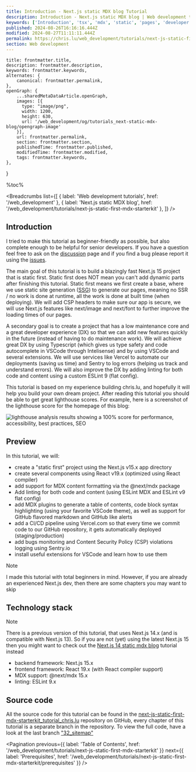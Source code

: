 ```yaml
---
title: Introduction - Next.js static MDX blog Tutorial
description: Introduction - Next.js static MDX blog | Web development tutorials | www.chris.lu
keywords: ['Introduction', 'tsx', 'mdx', 'static', 'pages', 'developer', 'blog', 'nextjs', 'Next.js', 'developer profile', 'markdown']
published: 2024-08-26T16:16:16.444Z
modified: 2024-08-27T11:11:11.444Z
permalink: https://chris.lu/web_development/tutorials/next-js-static-first-mdx-starterkit/introduction
section: Web development
---
```



    title: frontmatter.title,
    description: frontmatter.description,
    keywords: frontmatter.keywords,
    alternates: {
        canonical: frontmatter.permalink,
    },
    openGraph: {
        ...sharedMetaDataArticle.openGraph,
        images: [{
          type: "image/png",
          width: 1200,
          height: 630,
          url: '/web_development/og/tutorials_next-static-mdx-blog/opengraph-image'
        }],
        url: frontmatter.permalink,
        section: frontmatter.section,
        publishedTime: frontmatter.published,
        modifiedTime: frontmatter.modified,
        tags: frontmatter.keywords,
    },
}

%toc%

<article>

<Breadcrumbs list={[
    { label: 'Web development tutorials', href: '/web_development' },
    { label: 'Next.js static MDX blog', href: '/web_development/tutorials/next-js-static-first-mdx-starterkit' },
]} />

# Introduction

I tried to make this tutorial as beginner-friendly as possible, but also complete enough to be helpful for senior developers. If you have a question feel free to ask on the <FontAwesomeIcon icon={faComments} size="1x" color='rgb(255, 0, 170)' /> [discussion](https://github.com/chrisweb/chris.lu/discussions) page and if you find a bug please report it using the <FontAwesomeIcon icon={faBug} size="1x" color='rgb(255, 0, 170)' /> [issues](https://github.com/chrisweb/chris.lu/issues).

The main goal of this tutorial is to build a blazingly fast Next.js 15 project that is static first. Static first does NOT mean you can't add dynamic parts after finishing this tutorial. Static first means we first create a base, where we use static site generation ([SSG](https://nextjs.org/docs/pages/building-your-application/rendering/static-site-generation)) to generate our pages, meaning no SSR / no work is done at runtime, all the work is done at built time (when deploying). We will add CSP headers to make sure our app is secure, we will use Next.js features like next/image and next/font to further improve the loading times of our pages.

A secondary goal is to create a project that has a low maintenance core and a great developer experience (DX) so that we can add new features quickly in the future (instead of having to do maintenance work). We will achieve great DX by using Typescript (which gives us type safety and code autocomplete in VSCode through Intelisense) and by using VSCode and several extensions. We will use services like Vercel to automate our deployments (saving us time) and Sentry to log errors (helping us track and understand errors). We will also improve the DX by adding linting for both code and content using a custom ESLint 9 (flat config).

This tutorial is based on my experience building chris.lu, and hopefully it will help you build your own dream project. After reading this tutorial you should be able to get great lighthouse scores. For example, here is a screenshot of the lighthouse score for the homepage of this blog:

![lighthouse analysis results showing a 100% score for performance, accessibility, best practices, SEO](../../../../../public/assets/images/app/web_development/tutorials/next-js-static-first-mdx-starterkit/lighthouse.png)

## Preview

In this tutorial, we will:

* create a "static first" project using the Next.js v15.x app directory
* create several components using React v19.x (optimized using React compiler)
* add support for MDX content formatting via the @next/mdx package
* Add linting for both code and content (using ESLint MDX and ESLint v9 flat config)
* add MDX plugins to generate a table of contents, code block syntax highlighting (using your favorite VSCode theme), as well as support for GitHub flavored markdown and GitHub like alerts
* add a CI/CD pipeline using Vercel.com so that every time we commit code to our GitHub repository, it gets automatically deployed (staging/production)
* add bugs monitoring and Content Security Policy (CSP) violations logging using Sentry.io
* install useful extensions for VSCode and learn how to use them

> [!NOTE]  
> I made this tutorial with total beginners in mind. However, if you are already an experienced Next.js dev, then there are some chapters you may want to skip

## Technology stack

> [!NOTE]  
> There is a previous version of this tutorial, that uses Next.js 14.x (and is compatible with Next.js 13). So if you are not (yet) using the latest Next.js 15 then you might want to check out the [Next.js 14 static mdx blog](/web_development/tutorials/next-js-static-mdx-blog) tutorial instead

* backend framework: Next.js 15.x
* frontend framework: React 19.x (with React compiler support)
* MDX support: @next/mdx 15.x
* linting: ESLint 9.x

## Source code

All the source code for this tutorial can be found in the [next-js-static-first-mdx-starterkit_tutorial_chris.lu](https://github.com/chrisweb/next-js-static-first-mdx-starterkit_tutorial_chris.lu) repository on GitHub, every chapter of this tutorial is a separate branch in the repository. To view the full code, have a look at the last branch ["32_sitemap"](https://github.com/chrisweb/next-js-static-first-mdx-starterkit_tutorial_chris.lu/tree/32_sitemap)

<Pagination
    previous={{ label: 'Table of Contents', href: '/web_development/tutorials/next-js-static-first-mdx-starterkit' }}
    next={{ label: 'Prerequisites', href: '/web_development/tutorials/next-js-static-first-mdx-starterkit/prerequisites' }}
/>

</article>
